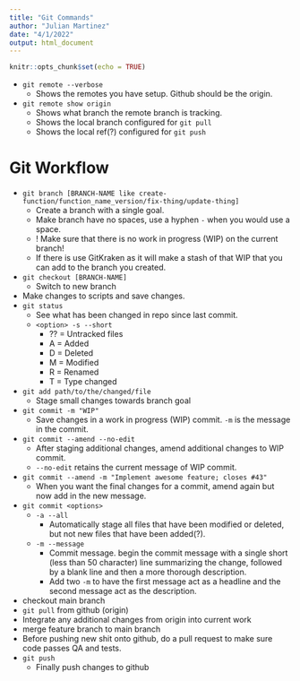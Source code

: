 ```yaml
---
title: "Git Commands"
author: "Julian Martinez"
date: "4/1/2022"
output: html_document
---
```


```r
knitr::opts_chunk$set(echo = TRUE)
```

-   `git remote --verbose`
    -   Shows the remotes you have setup. Github should be the origin.
-   `git remote show origin`
    -   Shows what branch the remote branch is tracking.
    -   Shows the local branch configured for `git pull`
    -   Shows the local ref(?) configured for `git push`

# Git Workflow

-   `git branch [BRANCH-NAME like create-function/function_name_version/fix-thing/update-thing]`
    -   Create a branch with a single goal.
    -   Make branch have no spaces, use a hyphen `-` when you would use a space.
    -   ! Make sure that there is no work in progress (WIP) on the current branch!
    -   If there is use GitKraken as it will make a stash of that WIP that you can
        add to the branch you created.
-   `git checkout [BRANCH-NAME]`
    -   Switch to new branch
-   Make changes to scripts and save changes.
-   `git status`
    -   See what has been changed in repo since last commit.
    -   `<option> -s --short`
        -   ?? = Untracked files
        -   A  = Added
        -   D  = Deleted
        -   M  = Modified
        -   R  = Renamed
        -   T  = Type changed
-   `git add path/to/the/changed/file`
    -   Stage small changes towards branch goal
-   `git commit -m "WIP"`
    -   Save changes in a work in progress (WIP) commit. `-m` is the message in
        the commit.
-   `git commit --amend --no-edit`
    -   After staging additional changes, amend additional changes to WIP commit.
    -   `--no-edit` retains the current message of WIP commit.
-   `git commit --amend -m "Implement awesome feature; closes #43"`
    -   When you want the final changes for a commit, amend again but now add in
        the new message.
-   `git commit <options>`
    -   `-a --all`
        -   Automatically stage all files that have been modified or deleted, but
            not new files that have been added(?).
    -   `-m --message`
        -   Commit message. begin the commit message with a single short (less than 50 character)
            line summarizing the change, followed by a blank line and then a more thorough description.
        -   Add two `-m` to have the first message act as a headline and the 
            second message act as the description.
-   checkout main branch
-   `git pull` from github (origin)
-   Integrate any additional changes from origin into current work
-   merge feature branch to main branch
-   Before pushing new shit onto github, do a pull request to make sure code
    passes QA and tests.
-   `git push`
    -   Finally push changes to github
